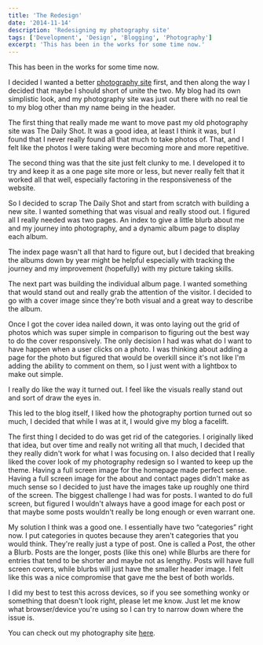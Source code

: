 ```yaml
---
title: 'The Redesign'
date: '2014-11-14'
description: 'Redesigning my photography site'
tags: ['Development', 'Design', 'Blogging', 'Photography']
excerpt: 'This has been in the works for some time now.'
---
```


This has been in the works for some time now.

I decided I wanted a better <a href="http://kpwags.com/photography">photography site</a> first, and then along the way I decided that maybe I should short of unite the two. My blog had its own simplistic look, and my photography site was just out there with no real tie to my blog other than my name being in the header.

The first thing that really made me want to move past my old photography site was The Daily Shot. It was a good idea, at least I think it was, but I found that I never really found all that much to take photos of. That, and I felt like the photos I were taking were becoming more and more repetitive.

The second thing was that the site just felt clunky to me. I developed it to try and keep it as a one page site more or less, but never really felt that it worked all that well, especially factoring in the responsiveness of the website.

So I decided to scrap The Daily Shot and start from scratch with building a new site. I wanted something that was visual and really stood out. I figured all I really needed was two pages. An index to give a little blurb about me and my journey into photography, and a dynamic album page to display each album.

The index page wasn't all that hard to figure out, but I decided that breaking the albums down by year might be helpful especially with tracking the journey and my improvement (hopefully) with my picture taking skills.

The next part was building the individual album page. I wanted something that would stand out and really grab the attention of the visitor. I decided to go with a cover image since they're both visual and a great way to describe the album.

Once I got the cover idea nailed down, it was onto laying out the grid of photos which was super simple in comparison to figuring out the best way to do the cover responsively. The only decision I had was what do I want to have happen when a user clicks on a photo. I was thinking about adding a page for the photo but figured that would be overkill since it's not like I'm adding the ability to comment on them, so I just went with a lightbox to make out simple.

I really do like the way it turned out. I feel like the visuals really stand out and sort of draw the eyes in.

This led to the blog itself, I liked how the photography portion turned out so much, I decided that while I was at it, I would give my blog a facelift.

The first thing I decided to do was get rid of the categories. I originally liked that idea, but over time and really not writing all that much, I decided that they really didn't work for what I was focusing on. I also decided that I really liked the cover look of my photography redesign so I wanted to keep up the theme. Having a full screen image for the homepage made perfect sense. Having a full screen image for the about and contact pages didn't make as much sense so I decided to just have the images take up roughly one third of the screen. The biggest challenge I had was for posts. I wanted to do full screen, but figured I wouldn't always have a good image for each post or that maybe some posts wouldn't really be long enough or even warrant one.

My solution I think was a good one. I essentially have two “categories” right now. I put categories in quotes because they aren't categories that you would think. They're really just a type of post. One is called a Post, the other a Blurb. Posts are the longer, posts (like this one) while Blurbs are there for entries that tend to be shorter and maybe not as lengthy. Posts will have full screen covers, while blurbs will just have the smaller header image. I felt like this was a nice compromise that gave me the best of both worlds.

I did my best to test this across devices, so if you see something wonky or something that doesn't look right, please let me know. Just let me know what browser/device you're using so I can try to narrow down where the issue is.

You can check out my photography site <a href="https://kpwags.com/photography">here</a>.
